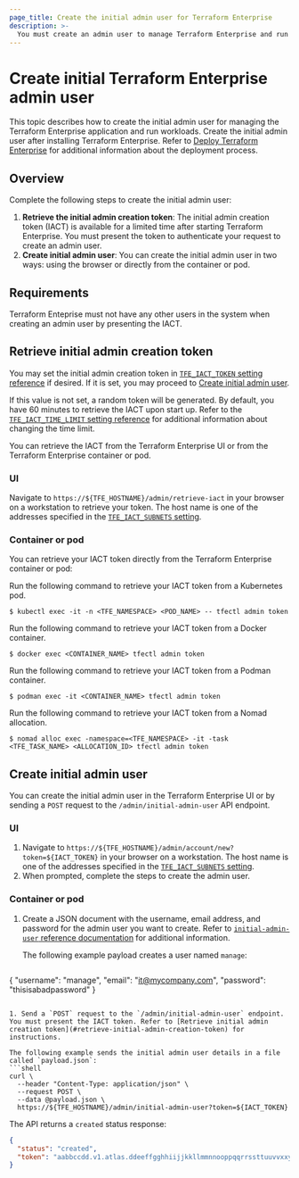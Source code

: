 ```yaml
---
page_title: Create the initial admin user for Terraform Enterprise
description: >-
  You must create an admin user to manage Terraform Enterprise and run workloads. Learn how to create the initial admin user in Terraform Enterprise.
---
```


# Create initial Terraform Enterprise admin user

This topic describes how to create the initial admin user for managing the Terraform Enterprise application and run workloads. Create the initial admin user after installing Terraform Enterprise. Refer to [Deploy Terraform Enterprise](/terraform/enterprise/deploy) for additional information about the deployment process. 

## Overview

Complete the following steps to create the initial admin user:

1. **Retrieve the initial admin creation token**: The initial admin creation token (IACT) is available for a limited time after starting Terraform Enterprise. You must present the token to authenticate your request to create an admin user.   
1. **Create initial admin user**: You can create the initial admin user in two ways: using the browser or directly from the container or pod.

## Requirements

Terraform Enteprise must not have any other users in the system when creating an admin user by presenting the IACT.

## Retrieve initial admin creation token

You may set the initial admin creation token in [`TFE_IACT_TOKEN` setting reference](/terraform/enterprise/deploy/reference/configuration#tfe_iact_token) if desired. If it is set, you may proceed to [Create initial admin user](#create-initial-admin-user). 

If this value is not set, a random token will be generated. By default, you have 60 minutes to retrieve the IACT upon start up. Refer to the [`TFE_IACT_TIME_LIMIT` setting reference](/terraform/enterprise/deploy/reference/configuration#tfe_iact_time_limit) for additional information about changing the time limit. 

You can retrieve the IACT from the Terraform Enterprise UI or from the Terraform Enterprise container or pod.

### UI

Navigate to `https://${TFE_HOSTNAME}/admin/retrieve-iact` in your browser on a workstation to retrieve your token. The host name is one of the addresses specified in the [`TFE_IACT_SUBNETS` setting](/terraform/enterprise/deploy/reference/configuration#tfe_iact_subnets). 


### Container or pod

You can retrieve your IACT token directly from the Terraform Enterprise container or pod:

<Tabs>
  <Tab heading="Kubernetes">

Run the following command to retrieve your IACT token from a Kubernetes pod.
```shell-session
$ kubectl exec -it -n <TFE_NAMESPACE> <POD_NAME> -- tfectl admin token
```

  </Tab>
  <Tab heading="Docker">

Run the following command to retrieve your IACT token from a Docker container.
```shell-session
$ docker exec <CONTAINER_NAME> tfectl admin token
```

  </Tab>
  <Tab heading="Podman">

Run the following command to retrieve your IACT token from a Podman container.
```shell-session
$ podman exec -it <CONTAINER_NAME> tfectl admin token
```

  </Tab>

  <Tab heading="Nomad">

Run the following command to retrieve your IACT token from a Nomad allocation.
```shell-session
$ nomad alloc exec -namespace=<TFE_NAMESPACE> -it -task <TFE_TASK_NAME> <ALLOCATION_ID> tfectl admin token
```
  </Tab>
</Tabs>

## Create initial admin user

You can create the initial admin user in the Terraform Enterprise UI or by sending a `POST` request to the `/admin/initial-admin-user` API endpoint.

### UI

1. Navigate to `https://${TFE_HOSTNAME}/admin/account/new?token=${IACT_TOKEN}` in your browser on a workstation. The host name is one of the addresses specified in the [`TFE_IACT_SUBNETS` setting](/terraform/enterprise/deploy/reference/configuration#tfe_iact_subnets). 
1. When prompted, complete the steps to create the admin user.

### Container or pod

1. Create a JSON document with the username, email address, and password for the admin user you want to create. Refer to [`initial-admin-user` reference documentation](/terraform/enterprise/api-docs/admin/initial-admin-user) for additional information.  

   The following example payload creates a user named `manage`:
 
   ```json
  {
    "username": "manage",
    "email": "it@mycompany.com",
    "password": "thisisabadpassword"
  }
  ```

1. Send a `POST` request to the `/admin/initial-admin-user` endpoint. You must present the IACT token. Refer to [Retrieve initial admin creation token](#retrieve-initial-admin-creation-token) for instructions. 

  The following example sends the initial admin user details in a file called `payload.json`:
  ```shell
  curl \
    --header "Content-Type: application/json" \
    --request POST \
    --data @payload.json \
    https://${TFE_HOSTNAME}/admin/initial-admin-user?token=${IACT_TOKEN}
  ```

The API returns a `created` status response:

```json
{
  "status": "created",
  "token": "aabbccdd.v1.atlas.ddeeffgghhiijjkkllmmnnooppqqrrssttuuvvxxyyzz"
}
```
